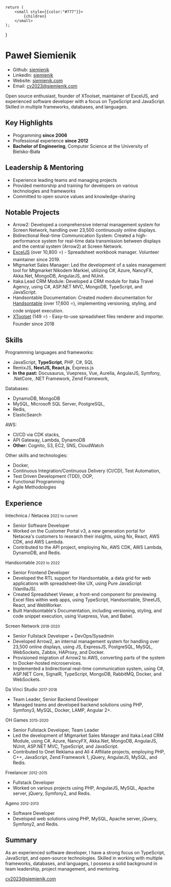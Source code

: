 
    return (
        <small style={{color:"#777"}}>
            {children}
        </small>
    );
}

Paweł Siemienik
===============

-   Github: [siemienik](https://github.com/siemienik)
-   LinkedIn: [siemienik](https://www.linkedin.com/in/siemienik/)
-   Website: [siemienik.com](https://siemienik.com/)
-   Email: <cv2023@siemienik.com>

Open source enthusiast, founder of XToolset, maintainer of ExcelJS, and experienced software developer with a focus on TypeScript and JavaScript. Skilled in multiple frameworks, databases, and languages.

Key Highlights
--------------

-   Programming **since 2006**
-   Professional experience **since 2012**
-   **Bachelor of Engineering**, Computer Science at the University of Bielsko-Biała

Leadership & Mentoring
----------------------

-   Experience leading teams and managing projects
-   Provided mentorship and training for developers on various technologies and frameworks
-   Committed to open source values and knowledge-sharing

Notable Projects
----------------

-   Arrow2: Developed a comprehensive internal management system for Screen Network, handling over 23,500 continuously online displays.
-   Bidirectional Real-time Communication System: Created a high-performance system for real-time data transmission between displays and the central system (Arrow2) at Screen Network.
-   [ExcelJS](https://github.com/exceljs/exceljs) (over 10,800 ⭐) - Spreadsheet workbook manager. Volunteer maintainer since 2019.
-   Mtgmarket Sales Manager: Led the development of a sales management tool for Mtgmarket Nikodem Markiel, utilizing C#, Azure, NancyFX, Akka.Net, MongoDB, AngularJS, and NUnit.
-   Itaka.Lead CRM Module: Developed a CRM module for Itaka Travel Agency, using C#, ASP.NET MVC, MongoDB, TypeScript, and JavaScript.
-   Handsontable Documentation: Created modern documentation for [Handsontable](https://github.com/handsontable/handsontable/pulls?q=is%3Apr+author%3ASiemienik+) (over 17,600 ⭐), implementing versioning, styling, and code snippet execution.
-   [XToolset](https://github.com/siemienik/xtoolset) (149 ⭐) - Easy-to-use spreadsheet files renderer and importer. Founder since 2018

Skills
------

Programming languages and frameworks:
 - JavaScript, **TypeScript**, PHP, C#, SQL
 - RemixJS, **NextJS, React.js**, Express.js
 - **In the past:** Docusaurus, Vuepress, Vue, Aurelia, AngularJS, Symfony, .NetCore, .NET Framework, Zend Framework,

Databases:
 - DynamoDB, MongoDB
 - MySQL, Microsoft SQL Server, PostgreSQL,
 - Redis, 
 - ElasticSearch

AWS:
 - CI/CD via CDK stacks,
 - API Gateway, Lambda, DynamoDB
 - **Other:** Cognito, S3, EC2, SNS, CloudWatch

Other skills and technologies:
- Docker, 
- Continuous Integration/Continuous Delivery (CI/CD), Test Automation, 
- Test Driven Development (TDD), OOP, 
- Functional Programming
- Agile Methodologies

Experience
----------

Intechnica / Netacea <Small>2022 to current</Small>

-   Senior Software Developer
-   Worked on the Customer Portal v3, a new generation portal for Netacea's customers to research their insights, using Nx, React, AWS CDK, and AWS Lambda.
-   Contributed to the API project, employing Nx, AWS CDK, AWS Lambda, DynamoDB, and Redis.

Handsontable <Small>2020 to 2022</Small>

-   Senior Frontend Developer
-   Developed the RTL support for Handsontable, a data grid for web applications with spreadsheet-like UX, using Pure JavaScript (VanillaJS).
-   Created Spreadsheet Viewer, a front-end component for previewing Excel files within web apps, using TypeScript, Handsontable, SheetJS, React, and WebWorker.
-   Built Handsontable's Documentation, including versioning, styling, and code snippet execution, using Vuepress, Vue, and Babel.

Screen Network <Small>2018-2020</Small>

-   Senior Fullstack Developer + DevOps/Sysadmin
-   Developed Arrow2, an internal management system for handling over 23,500 online displays, using JS, ExpressJS, PostgreSQL, MySQL, WebSockets, Zabbix, HAProxy, and Docker.
-   Provisioned migration of Arrow2 to AWS, converting parts of the system to Docker-hosted microservices.
-   Implemented a bidirectional real-time communication system, using C#, ASP.NET Core, SignalR, TypeScript, MongoDB, RabbitMQ, Docker, and WebSockets.

Da Vinci Studio <Small>2017-2018</Small>

-   Team Leader, Senior Backend Developer
-   Managed teams and developed backend solutions using PHP, Symfony3, MySQL, Docker, LAMP, Angular 2+.

OH Games <Small>2015-2020</Small>

-   Senior Fullstack Developer, Team Leader
-   Led the development of Mtgmarket Sales Manager and Itaka.Lead CRM Module, using C#, Azure, NancyFX, Akka.Net, MongoDB, AngularJS, NUnit, ASP.NET MVC, TypeScript, and JavaScript.
-   Contributed to Onet Reklama and All 4 Affiliate projects, employing PHP, C++, JavaScript, Zend Framework 1, jQuery, AngularJS, MySQL, and Redis.

Freelancer <Small>2012-2015</Small>

-   Fullstack Developer
-   Worked on various projects using PHP, AngularJS, MySQL, Apache server, jQuery, Symfony2, and Redis.

Ageno <Small>2012-2013</Small>

-   Software Developer
-   Developed web solutions using PHP, MySQL, Apache server, jQuery, Symfony2, and Redis.

Summary
-------

As an experienced software developer, I have a strong focus on TypeScript, JavaScript, and open-source technologies. Skilled in working with multiple frameworks, databases, and languages, I possess a solid background in team leadership, project management, and mentoring.

cv2023@siemienik.com
